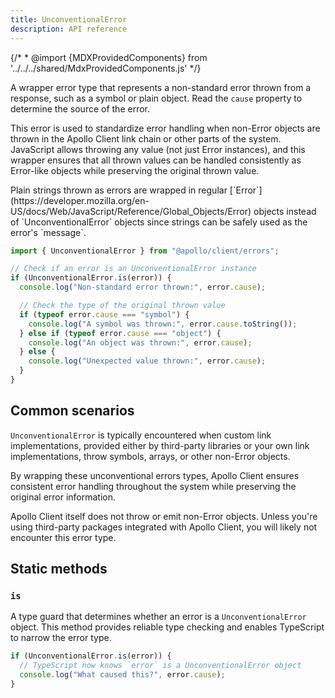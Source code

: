 ```yaml
---
title: UnconventionalError
description: API reference
---
```


{/* * @import {MDXProvidedComponents} from '../../../shared/MdxProvidedComponents.js' */}

A wrapper error type that represents a non-standard error thrown from a response, such as a symbol or plain object. Read the `cause` property to determine the source of the error.

This error is used to standardize error handling when non-Error objects are thrown in the Apollo Client link chain or other parts of the system. JavaScript allows throwing any value (not just Error instances), and this wrapper ensures that all thrown values can be handled consistently as Error-like objects while preserving the original thrown value.

<Note>
  Plain strings thrown as errors are wrapped in regular
  [`Error`](https://developer.mozilla.org/en-US/docs/Web/JavaScript/Reference/Global_Objects/Error)
  objects instead of `UnconventionalError` objects since strings can be safely
  used as the error's `message`.
</Note>

```ts
import { UnconventionalError } from "@apollo/client/errors";

// Check if an error is an UnconventionalError instance
if (UnconventionalError.is(error)) {
  console.log("Non-standard error thrown:", error.cause);

  // Check the type of the original thrown value
  if (typeof error.cause === "symbol") {
    console.log("A symbol was thrown:", error.cause.toString());
  } else if (typeof error.cause === "object") {
    console.log("An object was thrown:", error.cause);
  } else {
    console.log("Unexpected value thrown:", error.cause);
  }
}
```

## Common scenarios

`UnconventionalError` is typically encountered when custom link implementations, provided either by third-party libraries or your own link implementations, throw symbols, arrays, or other non-Error objects.

By wrapping these unconventional errors types, Apollo Client ensures consistent error handling throughout the system while preserving the original error information.

<Note>
  Apollo Client itself does not throw or emit non-Error objects. Unless you're
  using third-party packages integrated with Apollo Client, you will likely not
  encounter this error type.
</Note>

## Static methods

### `is`

A type guard that determines whether an error is a `UnconventionalError` object. This method provides reliable type checking and enables TypeScript to narrow the error type.

```ts
if (UnconventionalError.is(error)) {
  // TypeScript now knows `error` is a UnconventionalError object
  console.log("What caused this?", error.cause);
}
```
